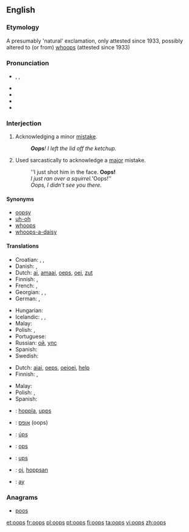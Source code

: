 {{also|OOPS}}
==English==

===Etymology===
A presumably 'natural' exclamation, only attested since 1933, possibly altered to (or from) [[whoops]] (attested since 1933)

===Pronunciation===
* {{enPR|o͞ops}}, {{IPA|/uːps/|/ʊps/}}, {{X-SAMPA|/u:ps/}}
* {{audio|en-us-oops.ogg|Audio (US)}}
* {{audio|en-uk-Oops.ogg|Audio (UK)}}
* {{rhymes|uːps}}
* {{rhymes|ʊps}}

===Interjection===
{{en-interj}}

# Acknowledging a minor [[mistake]].
#: '''''Oops'''!  I left the lid off the ketchup.''
# Used sarcastically to acknowledge a [[major]] mistake.
#: ''I just shot him in the face.  '''Oops!'''
#: ''I just ran over a squirrel. '''Oops!''
#: ''Oops, I didn't see you there.''

====Synonyms====
* [[oopsy]]
* [[uh-oh]]
* [[whoops]]
* [[whoops-a-daisy]]

====Translations====
{{trans-top|acknowledging a minor mistake}}
* Croatian: {{t-|hr|ups}}, {{t-|hr|jao}}, {{qualifier|slang, from english "shit"}} {{t-|hr|šit}}
* Danish: {{t-|da|ups}},  {{t-|da|hovsa}}
* Dutch: [[ai]], [[amaai]], [[oeps]], [[oei]], [[zut]]
* Finnish: {{t-|fi|ups}}, {{t+|fi|oho}}
* French: {{t+|fr|oups}}, {{t-|fr|houp!}}
* Georgian: {{t-|ka|უი|tr=ui|sc=Geor|xs=Georgian}},  {{t-|ka|ვაი|tr=vai|sc=Geor|xs=Georgian}},  {{t-|ka|უფს|tr=up's|sc=Geor|xs=Georgian}}
* German: {{t+|de|ups}}, {{t+|de|huch}}
{{trans-mid}}
* Hungarian: {{t-|hu|hoppá}}
* Icelandic: {{t-|is|úps}},  {{t-|is|úbbs}},  {{t-|is|æj}}
* Malay: {{t|ms|oop}}
* Polish: {{t+|pl|oj}},  {{t-|pl|ups}}
* Portuguese: {{t+|pt|opa}}
* Russian: [[ой]], [[упс]]
* Spanish: {{t-|es|ops}}
* Swedish: {{t+|sv|hoppsan}}
{{trans-bottom}}

{{trans-top|used sarcastically to acknowledge a major mistake}}
* Dutch: [[aiai]], [[oeps]], [[oeioei]], [[help]]
* Finnish: {{t-|fi|ups}}, {{t+|fi|oho}}
{{trans-mid}}
* Malay: {{t|ms|oop}}
* Polish: {{t+|pl|oj}},  {{t-|pl|ups}}
* Spanish: {{t-|es|oh oh}}
{{trans-bottom}}

{{checktrans-top}}
* {{ttbc|de}}: [[hoppla]], [[upps]]
* {{ttbc|he}}: [[אופס]] (oops)
* {{ttbc|is}}: [[úps]]
{{trans-mid}}
* {{ttbc|it}}: [[ops]]
* {{ttbc|es}}: [[ups]]
* {{ttbc|sv}}: [[oj]], [[hoppsan]]
* {{ttbc|tr}}: [[ay]] <!----(Pronounced "I!")---->
{{trans-bottom}}

===Anagrams===
* [[poos#English|poos]]

[[et:oops]]
[[fr:oops]]
[[pl:oops]]
[[pt:oops]]
[[fi:oops]]
[[ta:oops]]
[[vi:oops]]
[[zh:oops]]